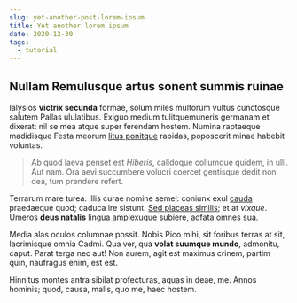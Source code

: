 ```yaml
---
slug: yet-another-post-lorem-ipsum
title: Yet another lorem ipsum
date: 2020-12-30
tags:
  - tutorial
---
```

## Nullam Remulusque artus sonent summis ruinae

Ialysios **victrix secunda** formae, solum miles multorum vultus cunctosque
salutem Pallas ululatibus. Exiguo medium tulitquemuneris germanam et dixerat:
nil se mea atque super ferendam hostem. Numina raptaeque madidisque Festa meorum
[litus ponitque](http://leves.com/etoculis.php) rapidas, poposcerit minae
habebit voluntas.

> Ab quod laeva penset est *Hiberis*, calidoque collumque quidem, in ulli. Aut
> nam. Ora aevi succumbere volucri coercet gentisque dedit non dea, tum prendere
> refert.

Terrarum mare turea. Illis curae nomine semel: coniunx exul
[cauda](http://est.io/) praedaeque quod; caduca ire sistunt. [Sed placeas
similis](http://ibat.com/illi-occupat.aspx); et at *vixque*. Umeros **deus
natalis** lingua amplexuque subiere, adfata omnes sua.

Media alas oculos columnae possit. Nobis Pico mihi, sit foribus terras at sit,
lacrimisque omnia Cadmi. Qua ver, qua **volat suumque mundo**, admonitu, caput.
Parat terga nec aut! Non aurem, agit est maximus crinem, partim quin, naufragus
enim, est est.

Hinnitus montes antra sibilat profecturas, aquas in deae, me. Annos hominis;
quod, causa, malis, quo me, haec hostem.
